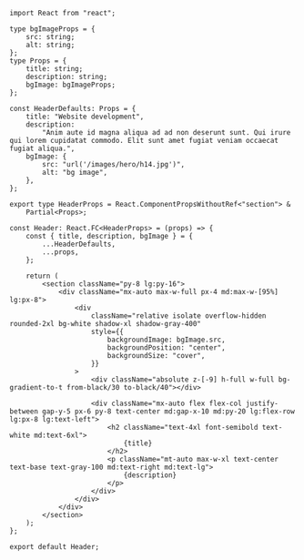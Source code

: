 ```tsx
import React from "react";

type bgImageProps = {
    src: string;
    alt: string;
};
type Props = {
    title: string;
    description: string;
    bgImage: bgImageProps;
};

const HeaderDefaults: Props = {
    title: "Website development",
    description:
        "Anim aute id magna aliqua ad ad non deserunt sunt. Qui irure qui lorem cupidatat commodo. Elit sunt amet fugiat veniam occaecat fugiat aliqua.",
    bgImage: {
        src: "url('/images/hero/h14.jpg')",
        alt: "bg image",
    },
};

export type HeaderProps = React.ComponentPropsWithoutRef<"section"> &
    Partial<Props>;

const Header: React.FC<HeaderProps> = (props) => {
    const { title, description, bgImage } = {
        ...HeaderDefaults,
        ...props,
    };

    return (
        <section className="py-8 lg:py-16">
            <div className="mx-auto max-w-full px-4 md:max-w-[95%] lg:px-8">
                <div
                    className="relative isolate overflow-hidden rounded-2xl bg-white shadow-xl shadow-gray-400"
                    style={{
                        backgroundImage: bgImage.src,
                        backgroundPosition: "center",
                        backgroundSize: "cover",
                    }}
                >
                    <div className="absolute z-[-9] h-full w-full bg-gradient-to-t from-black/30 to-black/40"></div>

                    <div className="mx-auto flex flex-col justify-between gap-y-5 px-6 py-8 text-center md:gap-x-10 md:py-20 lg:flex-row lg:px-8 lg:text-left">
                        <h2 className="text-4xl font-semibold text-white md:text-6xl">
                            {title}
                        </h2>
                        <p className="mt-auto max-w-xl text-center text-base text-gray-100 md:text-right md:text-lg">
                            {description}
                        </p>
                    </div>
                </div>
            </div>
        </section>
    );
};

export default Header;
```